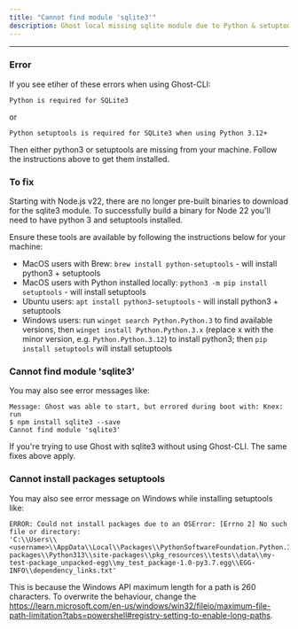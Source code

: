 ```yaml
---
title: "Cannot find module 'sqlite3'"
description: Ghost local missing sqlite module due to Python & setuptools being needed for build
---
```


***

### Error

If you see etiher of these errors when using Ghost-CLI:

```
Python is required for SQLite3
```

or

```
Python setuptools is required for SQLite3 when using Python 3.12+
```

Then either python3 or setuptools are missing from your machine. Follow the instructions above to get them installed.


### To fix

Starting with Node.js v22, there are no longer pre-built binaries to download for the sqlite3 module. To successfully build a binary for Node 22 you'll need to have python 3 and setuptools installed.

Ensure these tools are available by following the instructions below for your machine:

 - MacOS users with Brew: `brew install python-setuptools` - will install python3 + setuptools
 - MacOS users with Python installed locally: `python3 -m pip install setuptools` - will install setuptools
 - Ubuntu users: `apt install python3-setuptools` - will install python3 + setuptools
 - Windows users: run `winget search Python.Python.3` to find available versions, then `winget install Python.Python.3.x` (replace x with the minor version, e.g. `Python.Python.3.12`) to install python3; 
   then `pip install setuptools` will install setuptools


### Cannot find module 'sqlite3'


You may also see error messages like:

```
Message: Ghost was able to start, but errored during boot with: Knex: run
$ npm install sqlite3 --save
Cannot find module 'sqlite3'
```

If you're trying to use Ghost with sqlite3 without using Ghost-CLI. The same fixes above apply.

### Cannot install packages setuptools

You may also see error message on Windows while installing setuptools like:

```
ERROR: Could not install packages due to an OSError: [Errno 2] No such file or directory: 
'C:\\Users\\<username>\\AppData\\Local\\Packages\\PythonSoftwareFoundation.Python.3.13_qbz5n2kfra8p0\\LocalCache\\local-packages\\Python313\\site-packages\\pkg_resources\\tests\\data\\my-test-package_unpacked-egg\\my_test_package-1.0-py3.7.egg\\EGG-INFO\\dependency_links.txt'
```

This is because the Windows API maximum length for a path is 260 characters. To overwrite the behaviour, change the https://learn.microsoft.com/en-us/windows/win32/fileio/maximum-file-path-limitation?tabs=powershell#registry-setting-to-enable-long-paths.